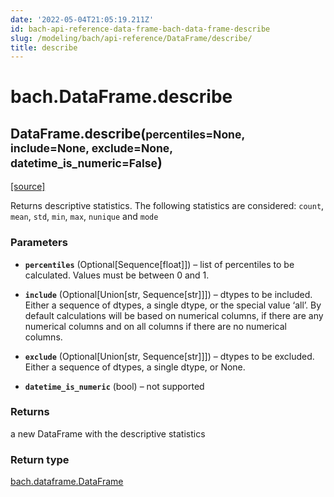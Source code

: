 ```yaml
---
date: '2022-05-04T21:05:19.211Z'
id: bach-api-reference-data-frame-bach-data-frame-describe
slug: /modeling/bach/api-reference/DataFrame/describe/
title: describe
---
```


# bach.DataFrame.describe

<div className="method">

<h2 className="signature-method"><span className="additional-name">DataFrame.</span><span className="name">describe(</span><small className="parameter-list"><span className="parameter" id="percentiles">percentiles=None</span>, <span className="parameter" id="include">include=None</span>, <span className="parameter" id="exclude">exclude=None</span>, <span className="parameter" id="datetime_is_numeric">datetime_is_numeric=False</span></small>)</h2>


&#8203;<span className="view-source">[[source]](https://github.com/objectiv/objectiv-analytics/blob/main/bach/bach/dataframe.py)</span>

<div className="content">

Returns descriptive statistics.
The following statistics are considered: `count`, `mean`, `std`, `min`, `max`, `nunique` and `mode`


### Parameters

* **`percentiles`** (Optional[Sequence[float]]) – list of percentiles to be calculated. Values must be between 0 and 1.


* **`include`** (Optional[Union[str, Sequence[str]]]) – dtypes to be included.
Either a sequence of dtypes, a single dtype, or the special value ‘all’.
By default calculations will be based on numerical columns, if there are any
numerical columns and on all columns if there are no numerical columns.


* **`exclude`** (Optional[Union[str, Sequence[str]]]) – dtypes to be excluded. Either a sequence of dtypes, a single dtype, or None.


* **`datetime_is_numeric`** (bool) – not supported





### Returns

a new DataFrame with the descriptive statistics



### Return type

[bach.dataframe.DataFrame](/modeling/bach/api-reference/DataFrame/index.mdx)



</div>


</div>
